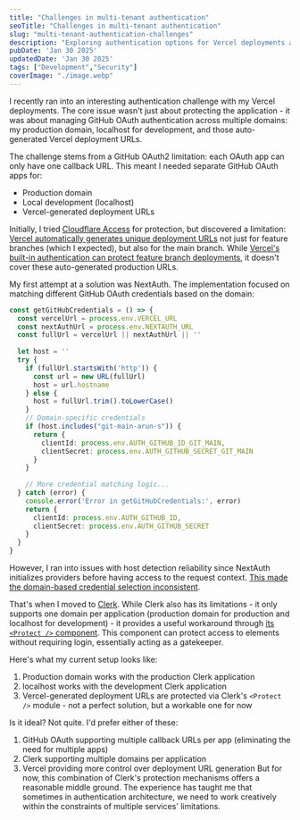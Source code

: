 ```yaml
---
title: "Challenges in multi-tenant authentication"
seoTitle: "Challenges in multi-tenant authentication"
slug: "multi-tenant-authentication-challenges"
description: "Exploring authentication options for Vercel deployments and the challenges of managing multiple GitHub OAuth apps."
pubDate: 'Jan 30 2025'
updatedDate: 'Jan 30 2025'
tags: ["Development","Security"]
coverImage: "./image.webp"
---
```


I recently ran into an interesting authentication challenge with my Vercel deployments. The core issue wasn't just about protecting the application - it was about managing GitHub OAuth authentication across multiple domains: my production domain, localhost for development, and those auto-generated Vercel deployment URLs.

The challenge stems from a GitHub OAuth2 limitation: each OAuth app can only have one callback URL. This meant I needed separate GitHub OAuth apps for:
- Production domain
- Local development (localhost)
- Vercel-generated deployment URLs

Initially, I tried [Cloudflare Access](https://www.cloudflare.com/zero-trust/products/access/) for protection, but discovered a limitation: [Vercel automatically generates unique deployment URLs](https://vercel.com/docs/deployments/preview-deployments) not just for feature branches (which I expected), but also for the main branch. While [Vercel's built-in authentication can protect feature branch deployments](https://vercel.com/docs/security/deployment-protection#deployment-protection-on-vercel), it doesn't cover these auto-generated production URLs.

My first attempt at a solution was NextAuth. The implementation focused on matching different GitHub OAuth credentials based on the domain:

```typescript
const getGitHubCredentials = () => {
  const vercelUrl = process.env.VERCEL_URL
  const nextAuthUrl = process.env.NEXTAUTH_URL
  const fullUrl = vercelUrl || nextAuthUrl || ''
  
  let host = ''
  try {
    if (fullUrl.startsWith('http')) {
      const url = new URL(fullUrl)
      host = url.hostname
    } else {
      host = fullUrl.trim().toLowerCase()
    }
    // Domain-specific credentials
    if (host.includes("git-main-arun-s")) {
      return {
        clientId: process.env.AUTH_GITHUB_ID_GIT_MAIN,
        clientSecret: process.env.AUTH_GITHUB_SECRET_GIT_MAIN
      }
    }
    
    // More credential matching logic...
  } catch (error) {
    console.error('Error in getGitHubCredentials:', error)
    return {
      clientId: process.env.AUTH_GITHUB_ID,
      clientSecret: process.env.AUTH_GITHUB_SECRET
    }
  }
}
```

However, I ran into issues with host detection reliability since NextAuth initializes providers before having access to the request context. [This made the domain-based credential selection inconsistent](https://github.com/nextauthjs/next-auth/issues/600).

That's when I moved to [Clerk](https://clerk.com/). While Clerk also has its limitations - it only supports one domain per application (production domain for production and localhost for development) - it provides a useful workaround through [its ](https://clerk.com/docs/components/protect)[`<Protect />`](https://clerk.com/docs/components/protect)[ component](https://clerk.com/docs/components/protect). This component can protect access to elements without requiring login, essentially acting as a gatekeeper.

<R2Image imageKey="assets/multi-tenant-authentication-challenges-18b1638e-cd98-80fb-8ab9-cee670a4fe09.png" alt="A screenshot of Clerk’s <Protect /> component that prevents access to parts of a frontend application based on roles." />

Here's what my current setup looks like:
1. Production domain works with the production Clerk application
2. localhost works with the development Clerk application
3. Vercel-generated deployment URLs are protected via Clerk's `<Protect />` module - not a perfect solution, but a workable one for now
<R2Image imageKey="assets/multi-tenant-authentication-challenges-18b1638e-cd98-80a8-936c-c8f8bda288a2.png" alt="A screenshot of a frontend application on a Vercel deployment URL, which cannot be disabled, gated by Clerk login." />

Is it ideal? Not quite. I'd prefer either of these:
1. GitHub OAuth supporting multiple callback URLs per app (eliminating the need for multiple apps)
2. Clerk supporting multiple domains per application
3. Vercel providing more control over deployment URL generation
But for now, this combination of Clerk's protection mechanisms offers a reasonable middle ground. The experience has taught me that sometimes in authentication architecture, we need to work creatively within the constraints of multiple services' limitations.
